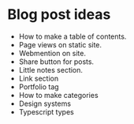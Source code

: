 # Blog post ideas

- How to make a table of contents.
- Page views on static site.
- Webmention on site.
- Share button for posts.
- Little notes section.
- Link section
- Portfolio tag
- How to make categories
- Design systems
- Typescript types
